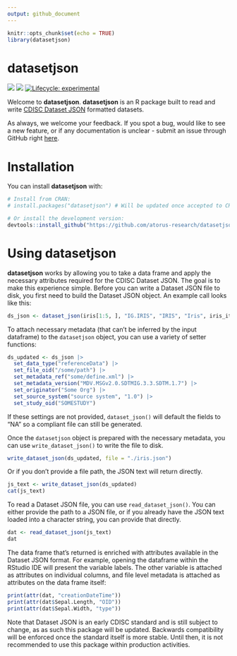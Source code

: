 ```yaml
---
output: github_document
---
```


```r
knitr::opts_chunk$set(echo = TRUE)
library(datasetjson)
```

# datasetjson

<!-- Please do not edit the README.md file as it is auto-generated after PR merges. Only edit the README.Rmd file -->
<!-- The purpose of this is to enable dynamic links using dyn_link function above to access devel/main admiral homepage respectively -->
<!-- To test this in your feature branch use code: rmarkdown::render("README.Rmd", output_format ="md_document") -->

<!-- badges: start -->
[<img src="https://img.shields.io/codecov/c/github/atorus-research/datasetjson">](https://app.codecov.io/gh/atorus-research/datasetjson)
[<img src="https://img.shields.io/badge/License-APACHE2-blue.svg">](https://github.com/atorus-research/datasetjson/blob/main/LICENSE.md)
[![Lifecycle: experimental](https://img.shields.io/badge/lifecycle-experimental-orange.svg)](https://lifecycle.r-lib.org/articles/stages.html#experimental)
<!-- badges: end -->

Welcome to **datasetjson**. **datasetjson** is an R package built to read and write [CDISC Dataset JSON](https://www.cdisc.org/dataset-json) formatted datasets. 

As always, we welcome your feedback. If you spot a bug, would like to see a new feature, or if any documentation is unclear - submit an issue through GitHub right [here](https://github.com/atorus-research/datasetjson/issues). 

# Installation

You can install **datasetjson** with:

```r
# Install from CRAN:
# install.packages("datasetjson") # Will be updated once accepted to CRAN! 

# Or install the development version:
devtools::install_github("https://github.com/atorus-research/datasetjson.git", ref="dev")
```

# Using **datasetjson**

**datasetjson** works by allowing you to take a data frame and apply the necessary attributes required for the CDISC Dataset JSON. The goal is to make this experience simple. Before you can write a Dataset JSON file to disk, you first need to build the Dataset JSON object. An example call looks like this:

```r
ds_json <- dataset_json(iris[1:5, ], "IG.IRIS", "IRIS", "Iris", iris_items)
```

To attach necessary metadata (that can't be inferred by the input dataframe) to the `datasetjson` object, you can use a variety of setter functions:

```r
ds_updated <- ds_json |>
  set_data_type("referenceData") |>
  set_file_oid("/some/path") |>
  set_metadata_ref("some/define.xml") |>
  set_metadata_version("MDV.MSGv2.0.SDTMIG.3.3.SDTM.1.7") |>
  set_originator("Some Org") |>
  set_source_system("source system", "1.0") |>
  set_study_oid("SOMESTUDY")
```

If these settings are not provided, `dataset_json()` will default the fields to "NA" so a compliant file can still be generated. 

Once the `datasetjson` object is prepared with the necessary metadata, you can use `write_dataset_json()` to write the file to disk. 

```r
write_dataset_json(ds_updated, file = "./iris.json")
```

Or if you don't provide a file path, the JSON text will return directly. 

```r
js_text <- write_dataset_json(ds_updated)
cat(js_text)
```

To read a Dataset JSON file, you can use `read_dataset_json()`. You can either provide the path to a JSON file, or if you already have the JSON text loaded into a character string, you can provide that directly.

```r
dat <- read_dataset_json(js_text)
dat
```

The data frame that's returned is enriched with attributes available in the Dataset JSON format. For example, opening the dataframe within the RStudio IDE will present the variable labels. The other variable is attached as attributes on individual columns, and file level metadata is attached as attributes on the data frame itself:

```r
print(attr(dat, "creationDateTime"))
print(attr(dat$Sepal.Length, "OID"))
print(attr(dat$Sepal.Width, "type"))
```
Note that Dataset JSON is an early CDISC standard and is still subject to change, as as such this package will be updated. Backwards compatibility will be enforced once the standard itself is more stable. Until then, it is not recommended to use this package within production activities. 

